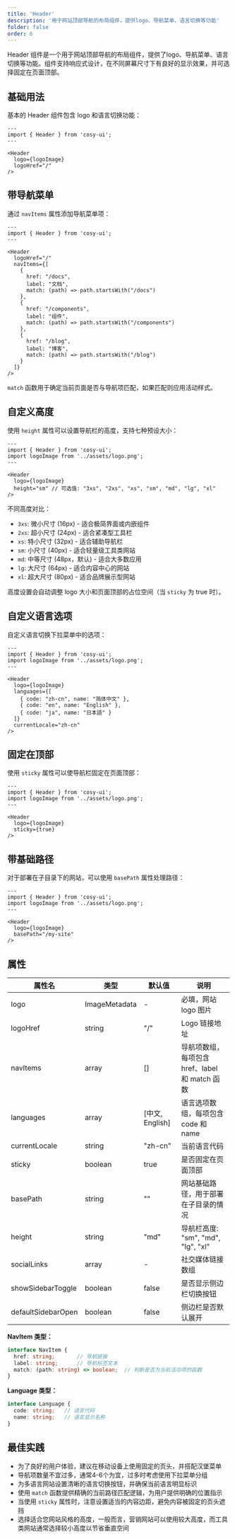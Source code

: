 ```yaml
---
title: 'Header'
description: '用于网站顶部导航的布局组件，提供logo、导航菜单、语言切换等功能'
folder: false
order: 6
---
```



Header 组件是一个用于网站顶部导航的布局组件，提供了logo、导航菜单、语言切换等功能。组件支持响应式设计，在不同屏幕尺寸下有良好的显示效果，并可选择固定在页面顶部。

## 基础用法

基本的 Header 组件包含 logo 和语言切换功能：

```astro
---
import { Header } from 'cosy-ui';
---

<Header
  logo={logoImage}
  logoHref="/"
/>
```

## 带导航菜单

通过 `navItems` 属性添加导航菜单项：

```astro
---
import { Header } from 'cosy-ui';
---

<Header
  logoHref="/"
  navItems={[
    { 
      href: "/docs", 
      label: "文档", 
      match: (path) => path.startsWith("/docs") 
    },
    { 
      href: "/components", 
      label: "组件", 
      match: (path) => path.startsWith("/components") 
    },
    { 
      href: "/blog", 
      label: "博客", 
      match: (path) => path.startsWith("/blog") 
    }
  ]}
/>
```

`match` 函数用于确定当前页面是否与导航项匹配，如果匹配则应用活动样式。

## 自定义高度

使用 `height` 属性可以设置导航栏的高度，支持七种预设大小：

```astro
---
import { Header } from 'cosy-ui';
import logoImage from '../assets/logo.png';
---

<Header
  logo={logoImage}
  height="sm" // 可选值: "3xs", "2xs", "xs", "sm", "md", "lg", "xl"
/>
```

不同高度对比：

- `3xs`: 微小尺寸 (16px) - 适合极简界面或内嵌组件
- `2xs`: 超小尺寸 (24px) - 适合紧凑型工具栏
- `xs`: 特小尺寸 (32px) - 适合辅助导航栏
- `sm`: 小尺寸 (40px) - 适合轻量级工具类网站
- `md`: 中等尺寸 (48px，默认) - 适合大多数应用
- `lg`: 大尺寸 (64px) - 适合内容中心的网站
- `xl`: 超大尺寸 (80px) - 适合品牌展示型网站

高度设置会自动调整 logo 大小和页面顶部的占位空间（当 `sticky` 为 true 时）。

## 自定义语言选项

自定义语言切换下拉菜单中的选项：

```astro
---
import { Header } from 'cosy-ui';
import logoImage from '../assets/logo.png';
---

<Header
  logo={logoImage}
  languages={[
    { code: "zh-cn", name: "简体中文" },
    { code: "en", name: "English" },
    { code: "ja", name: "日本語" }
  ]}
  currentLocale="zh-cn"
/>
```

## 固定在顶部

使用 `sticky` 属性可以使导航栏固定在页面顶部：

```astro
---
import { Header } from 'cosy-ui';
import logoImage from '../assets/logo.png';
---

<Header
  logo={logoImage}
  sticky={true}
/>
```

## 带基础路径

对于部署在子目录下的网站，可以使用 `basePath` 属性处理路径：

```astro
---
import { Header } from 'cosy-ui';
import logoImage from '../assets/logo.png';
---

<Header
  logo={logoImage}
  basePath="/my-site"
/>
```

## 属性

| 属性名 | 类型 | 默认值 | 说明 |
| ------ | ---- | ------ | ---- |
| logo | ImageMetadata | - | 必填，网站 logo 图片 |
| logoHref | string | "/" | Logo 链接地址 |
| navItems | array | [] | 导航项数组，每项包含 href、label 和 match 函数 |
| languages | array | [中文, English] | 语言选项数组，每项包含 code 和 name |
| currentLocale | string | "zh-cn" | 当前语言代码 |
| sticky | boolean | true | 是否固定在页面顶部 |
| basePath | string | "" | 网站基础路径，用于部署在子目录的情况 |
| height | string | "md" | 导航栏高度: "sm", "md", "lg", "xl" |
| socialLinks | array | - | 社交媒体链接数组 |
| showSidebarToggle | boolean | false | 是否显示侧边栏切换按钮 |
| defaultSidebarOpen | boolean | false | 侧边栏是否默认展开 |

**NavItem 类型：**
```typescript
interface NavItem {
  href: string;       // 导航链接
  label: string;      // 导航标签文本
  match: (path: string) => boolean;  // 判断是否为当前活动项的函数
}
```

**Language 类型：**
```typescript
interface Language {
  code: string;   // 语言代码
  name: string;   // 语言显示名称
}
```

## 最佳实践

- 为了良好的用户体验，建议在移动设备上使用固定的页头，并搭配汉堡菜单
- 导航项数量不宜过多，通常4-6个为宜，过多时考虑使用下拉菜单分组
- 为多语言网站设置清晰的语言切换按钮，并确保当前语言明显标识
- 使用 `match` 函数提供精确的当前路径匹配逻辑，为用户提供明确的位置指示
- 当使用 `sticky` 属性时，注意设置适当的内容边距，避免内容被固定的页头遮挡
- 选择适合您网站风格的高度，一般而言，营销网站可以使用较大高度，而工具类网站通常选择较小高度以节省垂直空间
